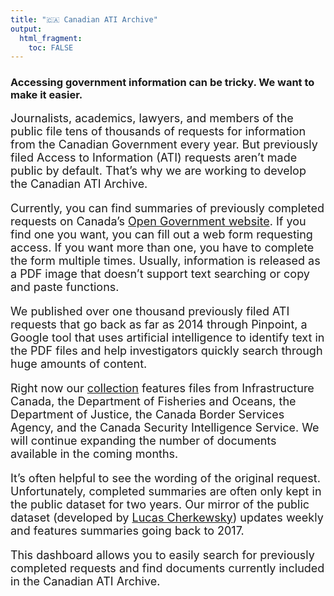 ```yaml
---
title: "🇨🇦 Canadian ATI Archive"
output: 
  html_fragment:
    toc: FALSE
---
```


### Accessing government information can be tricky. We want to make it easier.

<font size = 4> Journalists, academics, lawyers, and members of the public file tens of thousands of requests for information from the Canadian Government every year. But previously filed Access to Information (ATI) requests aren't made public by default. That's why we are working to develop the Canadian ATI Archive.

Currently, you can find summaries of previously completed requests on Canada's [Open Government website](https://open.canada.ca/en/search/ati). If you find one you want, you can fill out a web form requesting access. If you want more than one, you have to complete the form multiple times. Usually, information is released as a PDF image that doesn't support text searching or copy and paste functions.

We published over one thousand previously filed ATI requests that go back as far as 2014 through Pinpoint, a Google tool that uses artificial intelligence to identify text in the PDF files and help investigators quickly search through huge amounts of content.

Right now our [collection](https://journaliststudio.google.com/pinpoint/collections&utm_source=caij) features files from Infrastructure Canada, the Department of Fisheries and Oceans, the Department of Justice, the Canada Border Services Agency, and the Canada Security Intelligence Service. We will continue expanding the number of documents available in the coming months.

It's often helpful to see the wording of the original request. Unfortunately, completed summaries are often only kept in the public dataset for two years. Our mirror of the public dataset (developed by [Lucas Cherkewsky](https://github.com/lchski/gc-ati-summaries-data)) updates weekly and features summaries going back to 2017.

This dashboard allows you to easily search for previously completed requests and find documents currently included in the Canadian ATI Archive.




